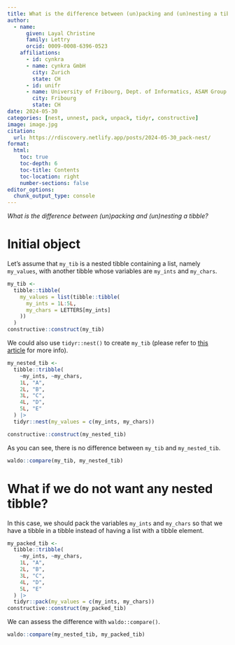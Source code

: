 ```yaml
---
title: What is the difference between (un)packing and (un)nesting a tibble?
author:
  - name:
      given: Layal Christine
      family: Lettry
      orcid: 0009-0008-6396-0523
    affiliations:
      - id: cynkra
      - name: cynkra GmbH
        city: Zurich
        state: CH
      - id: unifr
      - name: University of Fribourg, Dept. of Informatics, ASAM Group
        city: Fribourg
        state: CH
date: 2024-05-30
categories: [nest, unnest, pack, unpack, tidyr, constructive]
image: image.jpg
citation: 
  url: https://rdiscovery.netlify.app/posts/2024-05-30_pack-nest/
format:
  html:
    toc: true
    toc-depth: 6
    toc-title: Contents
    toc-location: right
    number-sections: false
editor_options: 
  chunk_output_type: console
---
```


*What is the difference between (un)packing and (un)nesting a tibble?*

# Initial object

Let's assume that `my_tib` is a nested tibble containing a list, namely `my_values`, with another tibble whose variables are `my_ints` and `my_chars`. 

```r
my_tib <-
  tibble::tibble(
    my_values = list(tibble::tibble(
      my_ints = 1L:5L,
      my_chars = LETTERS[my_ints]
    ))
  )
constructive::construct(my_tib)
```

We could also use `tidyr::nest()` to create `my_tib` (please refer to [this article](https://tidyr.tidyverse.org/articles/nest.html) for more info).

```r
my_nested_tib <-
  tibble::tribble(
    ~my_ints, ~my_chars,
    1L, "A",
    2L, "B",
    3L, "C",
    4L, "D",
    5L, "E"
  ) |>
  tidyr::nest(my_values = c(my_ints, my_chars))

constructive::construct(my_nested_tib)
```

As you can see, there is no difference between `my_tib` and `my_nested_tib`.

```r
waldo::compare(my_tib, my_nested_tib)
```

# What if we do not want any nested tibble?
In this case, we should pack the variables `my_ints` and `my_chars` so that we have a tibble in a tibble instead of having a list with a tibble element.

```r
my_packed_tib <-
  tibble::tribble(
    ~my_ints, ~my_chars,
    1L, "A",
    2L, "B",
    3L, "C",
    4L, "D",
    5L, "E"
  ) |>
  tidyr::pack(my_values = c(my_ints, my_chars))
constructive::construct(my_packed_tib)
```

We can assess the difference with `waldo::compare()`.
```r
waldo::compare(my_nested_tib, my_packed_tib)
```
